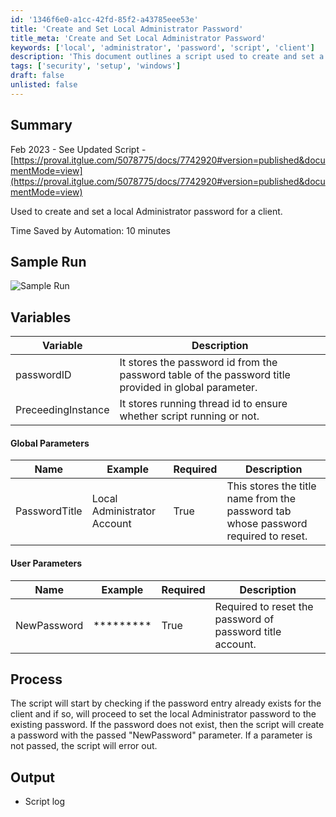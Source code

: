 ```yaml
---
id: '1346f6e0-a1cc-42fd-85f2-a43785eee53e'
title: 'Create and Set Local Administrator Password'
title_meta: 'Create and Set Local Administrator Password'
keywords: ['local', 'administrator', 'password', 'script', 'client']
description: 'This document outlines a script used to create and set a local Administrator password for a client, detailing the variables, parameters, and process involved. It highlights time savings achieved through automation and provides a sample run for reference.'
tags: ['security', 'setup', 'windows']
draft: false
unlisted: false
---
```

## Summary

Feb 2023 - See Updated Script - [https://proval.itglue.com/5078775/docs/7742920#version=published&documentMode=view](https://proval.itglue.com/5078775/docs/7742920#version=published&documentMode=view)

Used to create and set a local Administrator password for a client.

Time Saved by Automation: 10 minutes

## Sample Run

![Sample Run](../../../static/img/Windows---Local-Administrator-Process/image_1.png)

## Variables

| Variable        | Description                                                                                       |
|------------------|---------------------------------------------------------------------------------------------------|
| passwordID       | It stores the password id from the password table of the password title provided in global parameter. |
| PreceedingInstance| It stores running thread id to ensure whether script running or not.                              |

#### Global Parameters

| Name             | Example                       | Required | Description                                                                                     |
|------------------|-------------------------------|----------|-------------------------------------------------------------------------------------------------|
| PasswordTitle     | Local Administrator Account    | True     | This stores the title name from the password tab whose password required to reset.             |

#### User Parameters

| Name             | Example     | Required | Description                                                       |
|------------------|-------------|----------|-------------------------------------------------------------------|
| NewPassword       | *********   | True     | Required to reset the password of password title account.        |

## Process

The script will start by checking if the password entry already exists for the client and if so, will proceed to set the local Administrator password to the existing password. If the password does not exist, then the script will create a password with the passed "NewPassword" parameter. If a parameter is not passed, the script will error out.

## Output

- Script log












